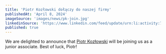 ```yaml
---
title: 'Piotr Kozłowski dołączy do naszej firmy'
publishedAt: 'April 8, 2024'
imageSource: 'images/news/pk-join.jpg'
linkedinSource: 'https://www.linkedin.com/feed/update/urn:li:activity:7097861632973832193/'
published: true
---
```



We are delighted to announce that  [Piotr Kozłowski](https://sdp.legal/team/piotr-kozlowski) will be joining us as a junior associate. Best of luck, Piotr!
